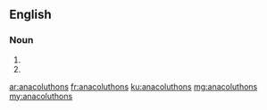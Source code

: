 ==English==

===Noun===
{{head|en}}

# {{plural of|anacoluthon}}
# {{alternative spelling of|anacolouthons}}

[[ar:anacoluthons]]
[[fr:anacoluthons]]
[[ku:anacoluthons]]
[[mg:anacoluthons]]
[[my:anacoluthons]]